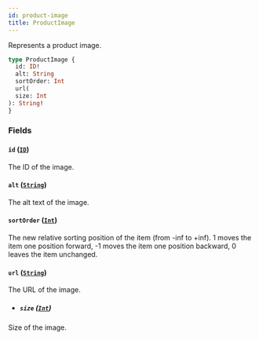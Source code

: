 ```yaml
---
id: product-image
title: ProductImage
---
```



Represents a product image.

```graphql
type ProductImage {
  id: ID!
  alt: String
  sortOrder: Int
  url(
  size: Int
): String!
}
```


### Fields

#### `id` ([`ID`](../../../developer/api-reference/scalars/id))

The ID of the image.


#### `alt` ([`String`](../../../developer/api-reference/scalars/string))

The alt text of the image.


#### `sortOrder` ([`Int`](../../../developer/api-reference/scalars/int))

The new relative sorting position of the item (from -inf to +inf). 1 moves the item one position forward, -1 moves the item one position backward, 0 leaves the item unchanged.


#### `url` ([`String`](../../../developer/api-reference/scalars/string))

The URL of the image.
- ##### `size` ([`Int`](../../../developer/api-reference/scalars/int))

Size of the image.




